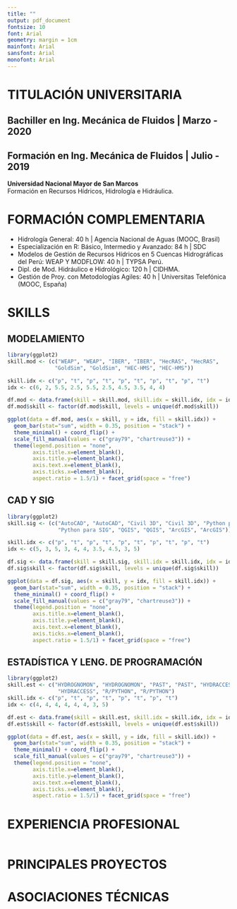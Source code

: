 ```yaml
---
title: ""
output: pdf_document
fontsize: 10
font: Arial
geometry: margin = 1cm
mainfont: Arial
sansfont: Arial
monofont: Arial
---
```


# TITULACIÓN UNIVERSITARIA

## Bachiller en Ing. Mecánica de Fluidos | Marzo - 2020

## Formación en Ing. Mecánica de Fluidos | Julio - 2019
**Universidad Nacional Mayor de San Marcos**  
Formación en Recursos Hídricos, Hidrología e Hidráulica.

# FORMACIÓN COMPLEMENTARIA

* Hidrología General: 40 h | Agencia Nacional de Aguas (MOOC, Brasil)
* Especialización en R: Básico, Intermedio y Avanzado: 84 h | SDC
* Modelos de Gestión de Recursos Hídricos en 5 Cuencas Hidrográficas del Perú: WEAP Y MODFLOW: 40 h | TYPSA Perú.
* Dipl. de Mod. Hidráulico e Hidrológico: 120 h | CIDHMA.
* Gestión de Proy. con Metodologías Agiles: 40 h | Universitas Telefónica (MOOC, España)

# SKILLS
## MODELAMIENTO
```r
library(ggplot2)
skill.mod <- (c("WEAP", "WEAP", "IBER", "IBER", "HecRAS", "HecRAS",
               "GoldSim", "GoldSim", "HEC-HMS", "HEC-HMS"))

skill.idx <- c("p", "t", "p", "t", "p", "t", "p", "t", "p", "t")
idx <- c(6, 2, 5.5, 2.5, 5.5, 2.5, 4.5, 3.5, 4, 4)

df.mod <- data.frame(skill = skill.mod, skill.idx = skill.idx, idx = idx)
df.mod$skill <- factor(df.mod$skill, levels = unique(df.mod$skill))

ggplot(data = df.mod, aes(x = skill, y = idx, fill = skill.idx)) +
  geom_bar(stat="sum", width = 0.35, position = "stack") +
  theme_minimal() + coord_flip() +
  scale_fill_manual(values = c("gray79", "chartreuse3")) +
  theme(legend.position = "none",
        axis.title.x=element_blank(),
        axis.title.y=element_blank(),
        axis.text.x=element_blank(),
        axis.ticks.x=element_blank(),
        aspect.ratio = 1.5/1) + facet_grid(space = "free")
```

## CAD Y SIG
```r
library(ggplot2)
skill.sig <- (c("AutoCAD", "AutoCAD", "Civil 3D", "Civil 3D", "Python para SIG",
                "Python para SIG", "QGIS", "QGIS", "ArcGIS", "ArcGIS"))

skill.idx <- c("p", "t", "p", "t", "p", "t", "p", "t", "p", "t")
idx <- c(5, 3, 5, 3, 4, 4, 3.5, 4.5, 3, 5)

df.sig <- data.frame(skill = skill.sig, skill.idx = skill.idx, idx = idx)
df.sig$skill <- factor(df.sig$skill, levels = unique(df.sig$skill))

ggplot(data = df.sig, aes(x = skill, y = idx, fill = skill.idx)) +
  geom_bar(stat="sum", width = 0.35, position = "stack") +
  theme_minimal() + coord_flip() +
  scale_fill_manual(values = c("gray79", "chartreuse3")) +
  theme(legend.position = "none",
        axis.title.x=element_blank(),
        axis.title.y=element_blank(),
        axis.text.x=element_blank(),
        axis.ticks.x=element_blank(),
        aspect.ratio = 1.5/1) + facet_grid(space = "free")
```

## ESTADÍSTICA Y LENG. DE PROGRAMACIÓN
```r
library(ggplot2)
skill.est <- c("HYDROGNOMON", "HYDROGNOMON", "PAST", "PAST", "HYDRACCESS",
                "HYDRACCESS", "R/PYTHON", "R/PYTHON")
skill.idx <- c("p", "t", "p", "t", "p", "t", "p", "t")
idx <- c(4, 4, 4, 4, 4, 4, 3, 5)

df.est <- data.frame(skill = skill.est, skill.idx = skill.idx, idx = idx)
df.est$skill <- factor(df.est$skill, levels = unique(df.est$skill))

ggplot(data = df.est, aes(x = skill, y = idx, fill = skill.idx)) +
  geom_bar(stat="sum", width = 0.35, position = "stack") +
  theme_minimal() + coord_flip() +
  scale_fill_manual(values = c("gray79", "chartreuse3")) +
  theme(legend.position = "none",
        axis.title.x=element_blank(),
        axis.title.y=element_blank(),
        axis.text.x=element_blank(),
        axis.ticks.x=element_blank(),
        aspect.ratio = 1.5/1) + facet_grid(space = "free")
```


\newpage
# EXPERIENCIA PROFESIONAL



```r

```


\newpage
# PRINCIPALES PROYECTOS


\newpage
# ASOCIACIONES TÉCNICAS
